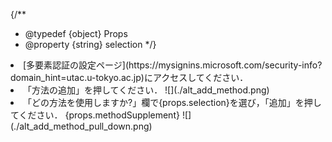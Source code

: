 {/**
  * @typedef {object} Props
  * @property {string} selection
  */}

<li>
  [多要素認証の設定ページ](https://mysignins.microsoft.com/security-info?domain_hint=utac.u-tokyo.ac.jp)にアクセスしてください．
</li>
<li>
  「方法の追加」を押してください．
  ![](./alt_add_method.png)
</li>
<li>
  「どの方法を使用しますか?」欄で{props.selection}を選び，「追加」を押してください．  
  {props.methodSupplement}
  ![](./alt_add_method_pull_down.png)
</li>
